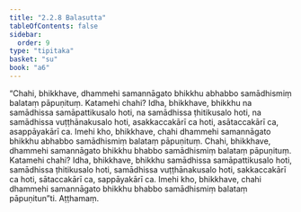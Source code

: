```yaml
---
title: "2.2.8 Balasutta"
tableOfContents: false
sidebar:
  order: 9
type: "tipitaka"
basket: "su"
book: "a6"
---
```



<DynamicBreadcrumb />

<Division number="72" book="a6">

<Paragraph number="641" book="a6">
“Chahi, bhikkhave, dhammehi samannāgato bhikkhu abhabbo samādhismiṃ balataṃ pāpuṇituṃ. Katamehi chahi? Idha, bhikkhave, bhikkhu na samādhissa samāpattikusalo hoti, na samādhissa ṭhitikusalo hoti, na samādhissa vuṭṭhānakusalo hoti, asakkaccakārī ca hoti, asātaccakārī ca, asappāyakārī ca. Imehi kho, bhikkhave, chahi dhammehi samannāgato bhikkhu abhabbo samādhismiṃ balataṃ pāpuṇituṃ.
</Paragraph>

<Paragraph number="642" book="a6">
Chahi, bhikkhave, dhammehi samannāgato bhikkhu bhabbo samādhismiṃ balataṃ pāpuṇituṃ. Katamehi chahi? Idha, bhikkhave, bhikkhu samādhissa samāpattikusalo hoti, samādhissa ṭhitikusalo hoti, samādhissa vuṭṭhānakusalo hoti, sakkaccakārī ca hoti, sātaccakārī ca, sappāyakārī ca. Imehi kho, bhikkhave, chahi dhammehi samannāgato bhikkhu bhabbo samādhismiṃ balataṃ pāpuṇitun”ti.

</Paragraph>
</Division>

<Paragraph number="643" type="center" book="a6">
Aṭṭhamaṃ.
</Paragraph>